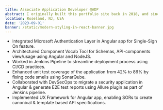 ```yaml
---
title: Associate Application Developer @ADP
abstract: I originally built this portfolio site back in 2018, and since then it's evolved quite a bit. Recently I migrated from Create React App to Next.js and made some major upgrades in the process.
location: Roseland, NJ, USA
date: '2023-09-01'
banner: /static/modern-styling-in-react-banner.jpg
---
```


- Integrated Microsoft Authentication Layer in Angular app for Single-Sign On feature.
- Architectured Component Vocab Tool for Schemas, API-components view/usage using Angular and NodeJS.
- Worked in Jenkins Pipeline to streamline deployment process using CI/CD practices.
- Enhanced unit test coverage of the application from 42% to 86% by fixing code smells using SonarQube.
- Collaborated with DevSecOps to migrate a security application in Angular & generate E2E test reports using
  Allure plugin as part of Jenkins pipeline.
- Implemented UX Framework for Angular app, enabling SORs to create canonical & template based API
  specifications.
